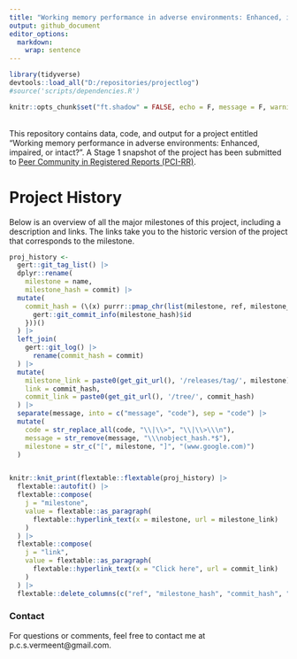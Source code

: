 ```yaml
---
title: "Working memory performance in adverse environments: Enhanced, impaired, or intact?"
output: github_document
editor_options: 
  markdown: 
    wrap: sentence
---
```



```r
library(tidyverse)
devtools::load_all("D:/repositories/projectlog")
#source('scripts/dependencies.R')

knitr::opts_chunk$set("ft.shadow" = FALSE, echo = F, message = F, warning = F)

```
<br>
This repository contains data, code, and output for a project entitled "Working memory performance in adverse environments: Enhanced, impaired, or intact?". A Stage 1 snapshot of the project has been submitted to [Peer Community in Registered Reports (PCI-RR)](https://rr.peercommunityin.org/).

# Project History

Below is an overview of all the major milestones of this project, including a description and links.
The links take you to the historic version of the project that corresponds to the milestone.

```r
proj_history <-
  gert::git_tag_list() |>
  dplyr::rename(
    milestone = name,
    milestone_hash = commit) |>
  mutate(
    commit_hash = (\(x) purrr::pmap_chr(list(milestone, ref, milestone_hash), .f = function(milestone, ref, milestone_hash) {
      gert::git_commit_info(milestone_hash)$id
    }))()
  ) |>
  left_join(
    gert::git_log() |>
      rename(commit_hash = commit)
  ) |>
  mutate(
    milestone_link = paste0(get_git_url(), '/releases/tag/', milestone),
    link = commit_hash,
    commit_link = paste0(get_git_url(), '/tree/', commit_hash)
  ) |> 
  separate(message, into = c("message", "code"), sep = "code") |> 
  mutate(
    code = str_replace_all(code, "\\|\\>", "\\|\\>\\\n"),
    message = str_remove(message, "\\\nobject_hash.*$"),
    milestone = str_c("[", milestone, "]", "(www.google.com)")
  )


knitr::knit_print(flextable::flextable(proj_history) |> 
  flextable::autofit() |> 
  flextable::compose(
    j = "milestone",
    value = flextable::as_paragraph(
      flextable::hyperlink_text(x = milestone, url = milestone_link)
    )
  ) |> 
  flextable::compose(
    j = "link",
    value = flextable::as_paragraph(
      flextable::hyperlink_text(x = "Click here", url = commit_link)
    )
  ) |> 
  flextable::delete_columns(c("ref", "milestone_hash", "commit_hash", "files", "merge", "milestone_link", "commit_link")))
```

### Contact

For questions or comments, feel free to contact me at p.c.s.vermeent@gmail.com.
